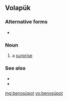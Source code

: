 ==Volapük==

===Alternative forms===
* {{l|vo|benosuypot}}

===Noun===
{{infl|vo|noun}}

# a [[surprise]]

===See also===
* {{l|vo|suypayd}}
* {{l|vo|süpäd}}

[[mg:benosüpot]]
[[vo:benosüpot]]